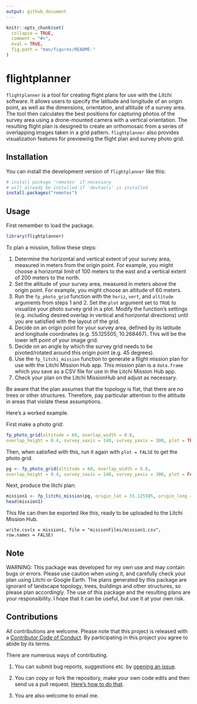 ```yaml
---
output: github_document
---
```


<!-- README.md is generated from README.Rmd. Please edit that file -->

```r
knitr::opts_chunk$set(
  collapse = TRUE,
  comment = "#>",
  eval = TRUE,
  fig.path = "man/figures/README-"
)
```

# flightplanner

<!-- badges: start -->
<!-- badges: end -->

`flightplanner` is a tool for creating flight plans for use with the Litchi software. It allows users to specify the latitude and longitude of an origin point, as well as the dimensions, orientation, and altitude of a survey area. The tool then calculates the best positions for capturing photos of the survey area using a drone-mounted camera with a vertical orientation. The resulting flight plan is designed to create an orthomosaic from a series of overlapping images taken in a grid pattern. `flightplanner` also provides visualization features for previewing the flight plan and survey photo grid.

## Installation

You can install the development version of `flightplanner` like this:

```r
# install package 'remotes' if necessary
# will already be installed if 'devtools' is installed
install.packages("remotes")
```

## Usage

First remember to load the package.

```r
library(flightplanner)
```

To plan a mission, follow these steps:

1. Determine the horizontal and vertical extent of your survey area, measured in meters from the origin point. For example, you might choose a horizontal limit of 100 meters to the east and a vertical extent of 200 meters to the north. 
2. Set the altitude of your survey area, measured in meters above the origin point. For example, you might choose an altitude of 60 meters.
3. Run the `fp_photo_grid` function with the `horiz`, `vert`, and `altitude` arguments from steps 1 and 2. Set the `plot` argument set to `TRUE` to visualize your photo survey grid in a plot. Modify the function's settings (e.g. including desired overlap in vertical and horizontal directions) until you are satisfied with the layout of the grid.
4. Decide on an origin point for your survey area, defined by its latitude and longitude coordinates (e.g. 55.125505, 10.268467). This will be the lower left point of your image grid.
5. Decide on an angle by which the survey grid needs to be pivoted/rotated around this origin point (e.g. 45 degrees).
6. Use the `fp_litchi_mission` function to generate a flight mission plan for use with the Litchi Mission Hub app. This mission plan is a `data.frame` which you save as a CSV file for use in the Litchi Mission Hub app.
7. Check your plan on the Litchi MissionHub and adjust as necessary.

Be aware that the plan assumes that the topology is flat, that there are no trees or other structures. Therefore, pay particular attention to the altitude in areas that violate these assumptions.

Here's a worked example.

First make a photo grid:

```r
fp_photo_grid(altitude = 60, overlap_width = 0.6,
overlap_height = 0.4, survey_xaxis = 140, survey_yaxis = 300, plot = TRUE)
```

Then, when satisfied with this, run it again with `plot = FALSE` to get the photo grid.

```r
pg <- fp_photo_grid(altitude = 60, overlap_width = 0.6,
overlap_height = 0.4, survey_xaxis = 140, survey_yaxis = 300, plot = FALSE)
```

Next, produce the litchi plan:

```r
mission1 <- fp_litchi_mission(pg, origin_lat = 55.125505, origin_long = 10.268467, angle = 38)
head(mission1)
```



This file can then be exported like this, ready to be uploaded to the Litchi Mission Hub.

```
write.csv(x = mission1, file = "missionFiles/mission1.csv",
row.names = FALSE)
```

## Note

WARNING: This package was developed for my own use and may contain bugs or errors. Please use caution when using it, and carefully check your plan using Litchi or Google Earth. The plans generated by this package are ignorant of landscape topology, trees, buildings and other structures, so please plan accordingly. The use of this package and the resulting plans are your responsibility. I hope that it can be useful, but use it at your own risk.

## Contributions

All contributions are welcome. Please note that this project is released
with a [Contributor Code of
Conduct](https://contributor-covenant.org/version/2/0/CODE_OF_CONDUCT.html).
By participating in this project you agree to abide by its terms.

There are numerous ways of contributing.

1.  You can submit bug reports, suggestions etc. by [opening an
    issue](https://github.com/jonesor/flightplanner/issues).

2.  You can copy or fork the repository, make your own code edits and
    then send us a pull request. [Here’s how to do
    that](https://jarv.is/notes/how-to-pull-request-fork-github/).

3.  You are also welcome to email me.
